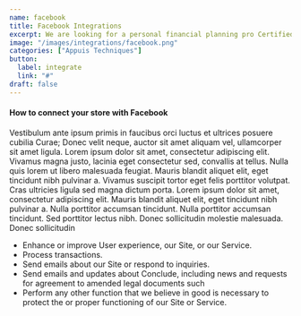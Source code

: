 ```yaml
---
name: facebook
title: Facebook Integrations
excerpt: We are looking for a personal financial planning pro Certified Financial Planner preferred  who will lead our client advising efforts. You will be a fiduciary who works
image: "/images/integrations/facebook.png"
categories: ["Appuis Techniques"]
button:
  label: integrate
  link: "#"
draft: false
---
```


#### How to connect your store with Facebook

Vestibulum ante ipsum primis in faucibus orci luctus et ultrices posuere cubilia Curae; Donec velit neque, auctor sit amet aliquam vel, ullamcorper sit amet ligula. Lorem ipsum dolor sit amet, consectetur adipiscing elit. Vivamus magna justo, lacinia eget consectetur sed, convallis at tellus. Nulla quis lorem ut libero malesuada feugiat. Mauris blandit aliquet elit, eget tincidunt nibh pulvinar a. Vivamus suscipit tortor eget felis porttitor volutpat. Cras ultricies ligula sed magna dictum porta. Lorem ipsum dolor sit amet, consectetur adipiscing elit. Mauris blandit aliquet elit, eget tincidunt nibh pulvinar a. Nulla porttitor accumsan tincidunt. Nulla porttitor accumsan tincidunt. Sed porttitor lectus nibh. Donec sollicitudin molestie malesuada. Donec sollicitudin

- Enhance or improve User experience, our Site, or our Service.
- Process transactions.
- Send emails about our Site or respond to inquiries.
- Send emails and updates about Conclude, including news and
  requests for agreement to amended legal documents such
- Perform any other function that we believe in good is necessary
  to protect the or proper functioning of our Site or Service.
